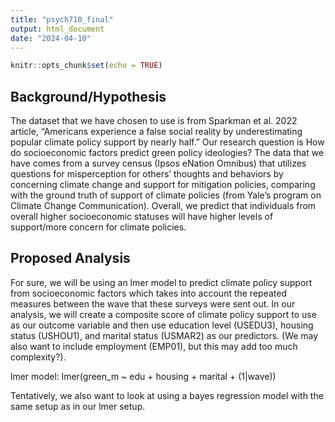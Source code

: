 ---
title: "psych710_final"
output: html_document
date: "2024-04-10"
---

```{r setup, include=FALSE}
knitr::opts_chunk$set(echo = TRUE)
```

## Background/Hypothesis
The dataset that we have chosen to use is from Sparkman et al. 2022 article, "Americans experience a false social reality by underestimating popular climate policy support by nearly half." Our research question is How do socioeconomic factors predict green policy ideologies? The data that we have comes from a survey census (Ipsos eNation Omnibus) that utilizes questions for misperception for others' thoughts and behaviors by concerning climate change and support for mitigation policies, comparing with the ground truth of support of climate policies (from Yale's program on Climate Change Communication). Overall, we predict that individuals from overall higher socioeconomic statuses will have higher levels of support/more concern for climate policies.

## Proposed Analysis
For sure, we will be using an lmer model to predict climate policy support from socioeconomic factors which takes into account the repeated measures between the wave that these surveys were sent out. In our analysis, we will create a composite score of climate policy support to use as our outcome variable and then use education level (USEDU3), housing status (USHOU1), and marital status (USMAR2) as our predictors. (We may also want to include employment (EMP01), but this may add too much complexity?).

lmer model: lmer(green_m ~ edu + housing + marital + (1|wave))

Tentatively, we also want to look at using a bayes regression model with the same setup as in our lmer setup.


